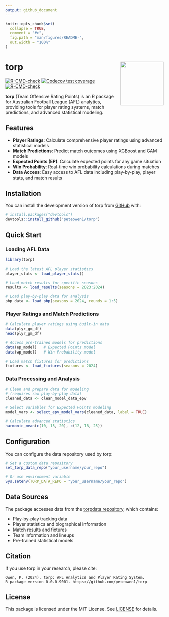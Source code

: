 ```yaml
---
output: github_document
---
```


<!-- README.md is generated from README.Rmd. Please edit that file -->

```r
knitr::opts_chunk$set(
  collapse = TRUE,
  comment = "#>",
  fig.path = "man/figures/README-",
  out.width = "100%"
)
```

# torp <img src="man/figures/logo.png" align="right" height="138" />

<!-- badges: start -->
[![R-CMD-check](https://github.com/peteowen1/torp/workflows/R-CMD-check/badge.svg)](https://github.com/peteowen1/torp/actions)
[![Codecov test coverage](https://codecov.io/gh/peteowen1/torp/branch/main/graph/badge.svg)](https://app.codecov.io/gh/peteowen1/torp?branch=main)
[![R-CMD-check](https://github.com/peteowen1/torp/actions/workflows/R-CMD-check.yaml/badge.svg)](https://github.com/peteowen1/torp/actions/workflows/R-CMD-check.yaml)
<!-- badges: end -->

**torp** (Team Offensive Rating Points) is an R package for Australian Football League (AFL) analytics, providing tools for player rating systems, match predictions, and advanced statistical modeling.

## Features

- **Player Ratings**: Calculate comprehensive player ratings using advanced statistical models
- **Match Predictions**: Predict match outcomes using XGBoost and GAM models  
- **Expected Points (EP)**: Calculate expected points for any game situation
- **Win Probability**: Real-time win probability calculations during matches
- **Data Access**: Easy access to AFL data including play-by-play, player stats, and match results

## Installation

You can install the development version of torp from [GitHub](https://github.com/) with:

``` r
# install.packages("devtools")
devtools::install_github("peteowen1/torp")
```

## Quick Start

### Loading AFL Data

```r
library(torp)

# Load the latest AFL player statistics
player_stats <- load_player_stats()

# Load match results for specific seasons
results <- load_results(seasons = 2023:2024)

# Load play-by-play data for analysis
pbp_data <- load_pbp(seasons = 2024, rounds = 1:5)
```

### Player Ratings and Match Predictions

```r
# Calculate player ratings using built-in data
data(plyr_gm_df)
head(plyr_gm_df)

# Access pre-trained models for predictions
data(ep_model)   # Expected Points model
data(wp_model)   # Win Probability model

# Load match fixtures for predictions
fixtures <- load_fixtures(seasons = 2024)
```

### Data Processing and Analysis

```r
# Clean and prepare data for modeling
# (requires raw play-by-play data)
cleaned_data <- clean_model_data_epv

# Select variables for Expected Points modeling
model_vars <- select_epv_model_vars(cleaned_data, label = TRUE)

# Calculate advanced statistics
harmonic_mean(c(10, 15, 20), c(12, 18, 25))
```

## Configuration

You can configure the data repository used by torp:

```r
# Set a custom data repository
set_torp_data_repo("your_username/your_repo")

# Or use environment variable
Sys.setenv(TORP_DATA_REPO = "your_username/your_repo")
```

## Data Sources

The package accesses data from the [torpdata repository](https://github.com/peteowen1/torpdata), which contains:

- Play-by-play tracking data
- Player statistics and biographical information  
- Match results and fixtures
- Team information and lineups
- Pre-trained statistical models

## Citation

If you use torp in your research, please cite:

```
Owen, P. (2024). torp: AFL Analytics and Player Rating System. 
R package version 0.0.0.9001. https://github.com/peteowen1/torp
```

## License

This package is licensed under the MIT License. See [LICENSE](LICENSE) for details.
